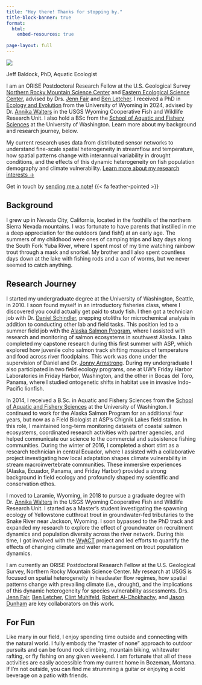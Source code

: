 ```yaml
---
title: "Hey there! Thanks for stopping by."
title-block-banner: true
format:
  html:
    embed-resources: true
  
page-layout: full
---
```


::::: grid
::: g-col-4
![](../files/images/jeff_yoy.jpeg)
:::

::: g-col-7
<div class="h1">Jeff Baldock, PhD, Aquatic Ecologist</div>

I am an ORISE Postdoctoral Research Fellow at the U.S. Geological Survey [Northern Rocky Mountain Science Center](https://www.usgs.gov/centers/norock) and [Eastern Ecological Science Center](https://www.usgs.gov/centers/eesc), advised by Drs. [Jenn Fair](https://www.usgs.gov/staff-profiles/jenn-fair) and [Ben Letcher](https://www.usgs.gov/staff-profiles/benjamin-h-letcher). I received a PhD in [Ecology and Evolution](https://www.uwyo.edu/uwgrad/interdisciplinary-programs/pie/index.html) from the University of Wyoming in 2024, advised by Dr. [Annika Walters](https://wyocoopunit.org/) in the USGS Wyoming Cooperative Fish and Wildlife Research Unit. I also hold a BSc from the [School of Aquatic and Fishery Sciences](https://fish.uw.edu/) at the University of Washington. Learn more about my background and research journey, below.

My current research uses data from distributed sensor networks to understand fine-scale spatial heterogeneity in streamflow and temperature, how spatial patterns change with interannual variability in drought conditions, and the effects of this dynamic heterogeneity on fish population demography and climate vulnerability. [Learn more about my research interests →](/research/research.html)

Get in touch by [sending me a note](mailto:jbaldock@usgs.gov)! {{< fa feather-pointed >}}
:::
:::::

## Background

I grew up in Nevada City, California, located in the foothills of the northern Sierra Nevada mountains. I was fortunate to have parents that instilled in me a deep appreciation for the outdoors (and fish!) at an early age. The summers of my childhood were ones of camping trips and lazy days along the South Fork Yuba River, where I spent most of my time watching rainbow trout through a mask and snorkel. My brother and I also spent countless days down at the lake with fishing rods and a can of worms, but we never seemed to catch anything.

## Research Journey

I started my undergraduate degree at the University of Washington, Seattle, in 2010. I soon found myself in an introductory fisheries class, where I discovered you could actually get paid to study fish. I then got a technician job with Dr. [Daniel Schindler](https://fish.uw.edu/faculty/daniel-schindler/), prepping otoliths for microchemical analysis in addition to conducting other lab and field tasks. This position led to a summer field job with the [Alaska Salmon Program](https://alaskasalmonprogram.org/), where I assisted with research and monitoring of salmon ecosystems in southwest Alaska. I also completed my capstone research during this first summer with ASP, which explored how juvenile coho salmon track shifting mosaics of temperature and food across river floodplains. This work was done under the supervision of Daniel and Dr. [Jonny Armstrong](https://jbarmstrong.wordpress.com). During my undergraduate I also participated in two field ecology programs, one at UW's Friday Harbor Laboratories in Friday Harbor, Washington, and the other in Bocas del Toro, Panama, where I studied ontogenetic shifts in habitat use in invasive Indo-Pacific lionfish.

In 2014, I received a B.Sc. in Aquatic and Fishery Sciences from the [School of Aquatic and Fishery Sciences](https://fish.uw.edu/) at the University of Washington. I continued to work for the Alaska Salmon Program for an additional four years, but now as a Field Biologist at ASP's Chignik Lakes field station. In this role, I maintained long-term monitoring datasets of coastal salmon ecosystems, coordinated research activities with partner agencies, and helped communicate our science to the commercial and subsistence fishing communities. During the winter of 2016, I completed a short stint as a research technician in central Ecuador, where I assisted with a collaborative project investigating how local adaptation shapes climate vulnerability in stream macroinvertebrate communities. These immersive experiences (Alaska, Ecuador, Panama, and Friday Harbor) provided a strong background in field ecology and profoundly shaped my scientific and conservation ethos.

I moved to Laramie, Wyoming, in 2018 to pursue a graduate degree with Dr. [Annika Walters](https://wyocoopunit.org/) in the USGS Wyoming Cooperative Fish and Wildlife Research Unit. I started as a Master's student investigating the spawning ecology of Yellowstone cutthroat trout in groundwater-fed tributaries to the Snake River near Jackson, Wyoming. I soon bypassed to the PhD track and expanded my research to explore the effect of groundwater on recruitment dynamics and population diversity across the river network. During this time, I got involved with the [WyACT](https://www.uwyo.edu/research/centers-and-institutes/wyact/index.html) project and led efforts to quantify the effects of changing climate and water management on trout population dynamics.

I am currently an ORISE Postdoctoral Research Fellow at the U.S. Geological Survey, Northern Rocky Mountain Science Center. My research at USGS is focused on spatial heterogeneity in headwater flow regimes, how spatial patterns change with prevailing climate (i.e., drought), and the implications of this dynamic heterogeneity for species vulnerability assessments. Drs. [Jenn Fair](https://www.usgs.gov/staff-profiles/jenn-fair), [Ben Letcher](https://www.usgs.gov/staff-profiles/benjamin-h-letcher), [Clint Muhlfeld](https://www.usgs.gov/staff-profiles/clint-muhlfeld), [Robert Al-Chokhachy](https://www.usgs.gov/staff-profiles/robert-al-chokhachy), and [Jason Dunham](https://www.usgs.gov/staff-profiles/jason-b-dunham) are key collaborators on this work.

## For Fun

Like many in our field, I enjoy spending time outside and connecting with the natural world. I fully embody the "master of none" approach to outdoor pursuits and can be found rock climbing, mountain biking, whitewater rafting, or fly fishing on any given weekend. I am fortunate that all of these activities are easily accessible from my current home in Bozeman, Montana. If I'm not outside, you can find me strumming a guitar or enjoying a cold beverage on a patio with friends.
